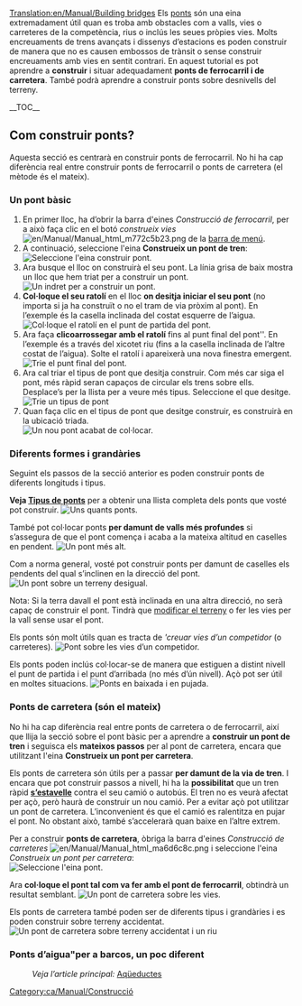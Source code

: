 [[Translation:en/Manual/Building bridges]]
{{ca/Manual/Tutorial/Tutorial}}
Els [[ca/Ponts|ponts]] són una eina extremadament útil quan es troba amb obstacles com a valls, vies o carreteres de la competència, rius o inclús les seues pròpies vies. Molts encreuaments de trens avançats i dissenys d’estacions es poden construir de manera que no es causen embossos de trànsit o sense construir encreuaments amb vies en sentit contrari.
<!-- search engine help -->
En aquest tutorial es pot aprendre a '''construir''' i situar adequadament '''ponts de ferrocarril i de carretera'''. També podrà aprendre a construir ponts sobre desnivells del terreny.

__TOC__

==Com construir ponts?==
Aquesta secció es centrarà en construir ponts de ferrocarril. No hi ha cap diferència real entre construir ponts de ferrocarril o ponts de carretera (el mètode és el mateix).

===Un pont bàsic===
# En primer lloc, ha d’obrir la barra d'eines ''Construcció de ferrocarril'', per a això faça clic en el botó ''construeix vies'' [[File:en/Manual/Manual html m772c5b23.png]] de la [[ca/Manual/Interfície del joc#la-barra-de-menu|barra de menú]].
# A continuació, seleccione l'eina '''Construeix un pont de tren''':<br/>[[File:ca/Manual/BridgeTut1.png|none|frame|Seleccione l'eina construir pont.]]
# Ara busque el lloc on construirà el seu pont. La línia grisa de baix mostra un lloc que hem triat per a construir un pont.<br/>[[File:en/Manual/BridgeTut2.png|none|frame|Un indret per a construir un pont.]]
# '''Col·loque el seu ratolí''' en el lloc '''on desitja iniciar el seu pont''' (no importa si ja ha construït o no el tram de via pròxim al pont). En l’exemple és la casella inclinada del costat esquerre de l’aigua.<br/>[[File:en/Manual/BridgeTut3.png|none|frame|Col·loque el ratolí en el punt de partida del pont.]]
# Ara faça '''clicoarrossegar amb el ratolí''' fins al punt final del pont''. En l’exemple és a través del xicotet riu (fins a la casella inclinada de l’altre costat de l’aigua). Solte el ratolí i apareixerà una nova finestra emergent.<br/>[[File:en/Manual/BridgeTut4.png|none|frame|Trie el punt final del pont.]]
# Ara cal triar el tipus de pont que desitja construir. Com més car siga el pont, més ràpid seran capaços de circular els trens sobre ells. Desplace’s per la llista per a veure més tipus. Seleccione el que desitge.<br/>[[File:ca/Manual/BridgeTut5.png|none|frame|Trie un tipus de pont]]
# Quan faça clic en el tipus de pont que desitge construir, es construirà en la ubicació triada.<br/>[[File:en/Manual/BridgeTut6.png|none|frame|Un nou pont acabat de col·locar.]]

===Diferents formes i grandàries===
Seguint els passos de la secció anterior es poden construir ponts de diferents longituds i tipus.

'''Veja [[ca/Tipus de ponts|Tipus de ponts]]''' per a obtenir una llista completa dels ponts que vosté pot construir.
[[File:en/Manual/BridgeTut7.png|none|frame|Uns quants ponts.]]

També pot col·locar ponts '''per damunt de valls més profundes''' si s’assegura de que el pont comença i acaba a la mateixa altitud en caselles en pendent.
[[File:en/Manual/BridgeTut8.png|none|frame|Un pont més alt.]]

Com a norma general, vosté pot construir ponts per damunt de caselles els pendents del qual s’inclinen en la direcció del pont.
[[File:en/Manual/BridgeTut11.png|none|frame|Un pont sobre un terreny desigual.]]

Nota: Si la terra davall el pont està inclinada en una altra direcció, no serà capaç de construir el pont. Tindrà que [[ca/Manual/Paisatge|modificar el terreny]] o fer les vies per la vall sense usar el pont.

Els ponts són molt útils quan es tracta de '''creuar vies d’un competidor'' (o carreteres).
[[File:en/Manual/BridgeTut10.png|none|frame|Pont sobre les vies d’un competidor.]]

Els ponts poden inclús col·locar-se de manera que estiguen a distint nivell el punt de partida i el punt d’arribada (no més d’ún nivell). Açò pot ser útil en moltes situacions.
[[File:en/Manual/BridgeTut9.png|none|frame|Ponts en baixada i en pujada.]]

===Ponts de carretera (són el mateix)===
No hi ha cap diferència real entre ponts de carretera o de ferrocarril, així que llija la secció sobre el pont bàsic per a aprendre a '''construir un pont de tren''' i seguisca els '''mateixos passos''' per al pont de carretera, encara que utilitzant l'eina '''Construeix un pont per carretera'''.

Els ponts de carretera són útils per a passar '''per damunt de la via de tren'''. I encara que pot construir passos a nivell, hi ha la '''possibilitat''' que un tren ràpid '''[[ca/Manual/Trens#accidents|s’estavelle]]''' contra el seu camió o autobús. El tren no es veurà afectat per açò, però haurà de construir un nou camió. Per a evitar açò pot utilitzar un pont de carretera. L’inconvenient és que el camió es ralentitza en pujar el pont. No obstant això, també s’accelerarà quan baixe en l’altre extrem.

Per a construir '''ponts de carretera''', òbriga la barra d'eines ''Construcció de carreteres'' [[File:en/Manual/Manual html ma6d6c8c.png]] i seleccione l'eina ''Construeix un pont per carretera'':<br/>[[File:ca/Manual/BridgeTut14.png|none|frame|Seleccione l'eina pont.]]

Ara '''col·loque el pont tal com va fer amb el pont de ferrocarril''', obtindrà un resultat semblant.
[[File:en/Manual/BridgeTut12.png|none|frame|Un pont de carretera sobre les vies.]]

Els ponts de carretera també poden ser de diferents tipus i grandàries i es poden construir sobre terreny accidentat.
[[File:en/Manual/BridgeTut13.png|none|frame|Un pont de carretera sobre terreny accidentat i un riu]]

===Ponts d’aigua"per a barcos, un poc diferent===
:''Veja l’article principal:'' [[ca/Manual/Construir canals#aqueductes|Aqüeductes]]

[[Category:ca/Manual/Construcció]]